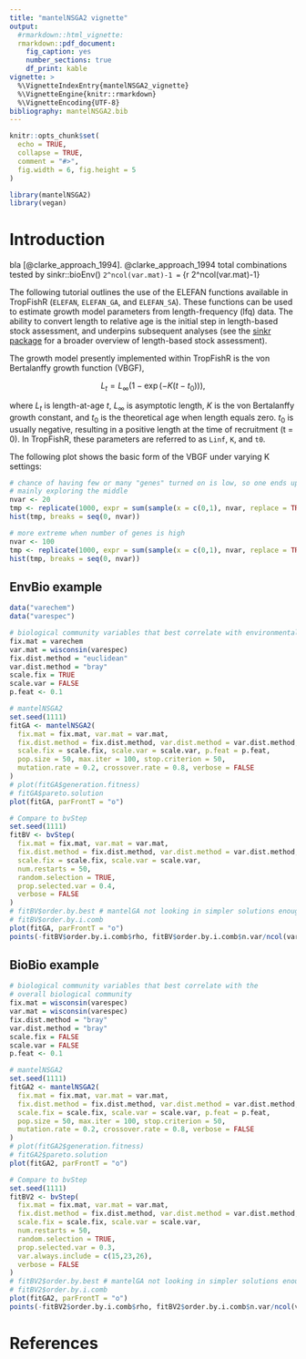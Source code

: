 ```yaml
---
title: "mantelNSGA2 vignette"
output:
  #rmarkdown::html_vignette:
  rmarkdown::pdf_document:
    fig_caption: yes
    number_sections: true
    df_print: kable
vignette: >
  %\VignetteIndexEntry{mantelNSGA2_vignette}
  %\VignetteEngine{knitr::rmarkdown}
  %\VignetteEncoding{UTF-8}
bibliography: mantelNSGA2.bib
---
```


```r
knitr::opts_chunk$set(
  echo = TRUE, 
  collapse = TRUE,
  comment = "#>",
  fig.width = 6, fig.height = 5
)
```

```r
library(mantelNSGA2)
library(vegan)
```


# Introduction

bla [@clarke_approach_1994]. @clarke_approach_1994
total combinations tested by sinkr::bioEnv() 
`2^ncol(var.mat)-1 =` {r 2^ncol(var.mat)-1}

The following tutorial outlines the use of the ELEFAN functions available in TropFishR (`ELEFAN`, `ELEFAN_GA`, and `ELEFAN_SA`). These functions can be used to estimate growth model parameters from length-frequency (lfq) data. The ability to convert length to relative age is the initial step in length-based stock assessment, and underpins subsequent analyses (see the [sinkr package](https://github.com/marchtaylor/sinkr) for a broader overview of length-based stock assessment).

The growth model presently implemented within TropFishR is the von Bertalanffy growth function (VBGF),

$$ L_{t} = L_{\infty} (1-\exp(-K(t-t_0))), $$

where $L_t$ is length-at-age $t$, $L_\infty$ is asymptotic length, $K$ is the von Bertalanffy growth constant, and $t_0$ is the theoretical age when length equals zero. $t_0$ is usually negative, resulting in a positive length at the time of recruitment (t = 0). In TropFishR, these parameters are referred to as `Linf`, `K`, and `t0`.

The following plot shows the basic form of the VBGF under varying K settings:

```r
# chance of having few or many "genes" turned on is low, so one ends up
# mainly exploring the middle
nvar <- 20
tmp <- replicate(1000, expr = sum(sample(x = c(0,1), nvar, replace = TRUE)))
hist(tmp, breaks = seq(0, nvar))

# more extreme when number of genes is high
nvar <- 100
tmp <- replicate(1000, expr = sum(sample(x = c(0,1), nvar, replace = TRUE)))
hist(tmp, breaks = seq(0, nvar))

```





## EnvBio example
```r
data("varechem")
data("varespec")

# biological community variables that best correlate with environmental data
fix.mat = varechem
var.mat = wisconsin(varespec)
fix.dist.method = "euclidean"
var.dist.method = "bray"
scale.fix = TRUE
scale.var = FALSE
p.feat <- 0.1

# mantelNSGA2
set.seed(1111)
fitGA <- mantelNSGA2(
  fix.mat = fix.mat, var.mat = var.mat,
  fix.dist.method = fix.dist.method, var.dist.method = var.dist.method,
  scale.fix = scale.fix, scale.var = scale.var, p.feat = p.feat,
  pop.size = 50, max.iter = 100, stop.criterion = 50,
  mutation.rate = 0.2, crossover.rate = 0.8, verbose = FALSE
)
# plot(fitGA$generation.fitness)
# fitGA$pareto.solution
plot(fitGA, parFrontT = "o")

```


```r
# Compare to bvStep
set.seed(1111)
fitBV <- bvStep(
  fix.mat = fix.mat, var.mat = var.mat,
  fix.dist.method = fix.dist.method, var.dist.method = var.dist.method,
  scale.fix = scale.fix, scale.var = scale.var,
  num.restarts = 50, 
  random.selection = TRUE,
  prop.selected.var = 0.4, 
  verbose = FALSE
)
# fitBV$order.by.best # mantelGA not looking in simpler solutions enough
# fitBV$order.by.i.comb
plot(fitGA, parFrontT = "o")
points(-fitBV$order.by.i.comb$rho, fitBV$order.by.i.comb$n.var/ncol(var.mat), pch = 1, col = 4, t = "o")
```





## BioBio example
```r
# biological community variables that best correlate with the
# overall biological community
fix.mat = wisconsin(varespec)
var.mat = wisconsin(varespec)
fix.dist.method = "bray"
var.dist.method = "bray"
scale.fix = FALSE
scale.var = FALSE
p.feat <- 0.1

# mantelNSGA2
set.seed(1111)
fitGA2 <- mantelNSGA2(
  fix.mat = fix.mat, var.mat = var.mat,
  fix.dist.method = fix.dist.method, var.dist.method = var.dist.method,
  scale.fix = scale.fix, scale.var = scale.var, p.feat = p.feat,
  pop.size = 50, max.iter = 100, stop.criterion = 50,
  mutation.rate = 0.2, crossover.rate = 0.8, verbose = FALSE
)
# plot(fitGA2$generation.fitness)
# fitGA2$pareto.solution
plot(fitGA2, parFrontT = "o")

```


```r
# Compare to bvStep
set.seed(1111)
fitBV2 <- bvStep(
  fix.mat = fix.mat, var.mat = var.mat,
  fix.dist.method = fix.dist.method, var.dist.method = var.dist.method,
  scale.fix = scale.fix, scale.var = scale.var,
  num.restarts = 50, 
  random.selection = TRUE,
  prop.selected.var = 0.3, 
  var.always.include = c(15,23,26), 
  verbose = FALSE
)
# fitBV2$order.by.best # mantelGA not looking in simpler solutions enough
# fitBV2$order.by.i.comb
plot(fitGA2, parFrontT = "o")
points(-fitBV2$order.by.i.comb$rho, fitBV2$order.by.i.comb$n.var/ncol(var.mat), pch = 1, col = 4, t = "o")
```





# References
